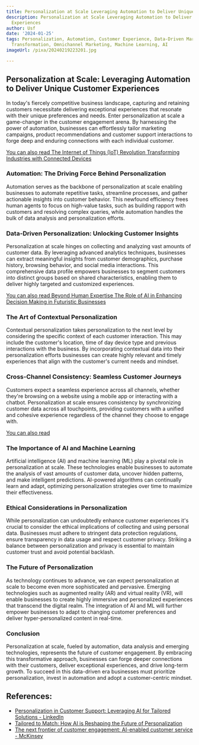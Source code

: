 ```yaml
---
title: Personalization at Scale Leveraging Automation to Deliver Unique Customer Experiences
description: Personalization at Scale Leveraging Automation to Deliver Unique Customer
  Experiences
author: Usf
date: '2024-01-25'
tags: Personalization, Automation, Customer Experience, Data-Driven Marketing, Digital
  Transformation, Omnichannel Marketing, Machine Learning, AI
imageUrl: /pixa/20240219223201.jpg

---
```

## Personalization at Scale: Leveraging Automation to Deliver Unique Customer Experiences

In  today's fiercely competitive business landscape, capturing and retaining customers necessitate delivering exceptional experiences that resonate with their unique preferences and needs. Enter personalization at scale a game-changer in the customer engagement arena. By  harnessing the power of automation, businesses can effortlessly tailor marketing  campaigns, product recommendations and customer support interactions to forge deep and  enduring connections with each individual customer.

[You  can also read The Internet of  Things (IoT) Revolution Transforming Industries with Connected Devices](The%20Internet%20of%20Things%20%28IoT%29%20Revolution%20Transforming%20Industries%20with%20Connected%20Devices)


### Automation:  The Driving Force Behind Personalization

Automation serves  as the backbone of personalization at scale enabling businesses to  automate repetitive tasks, streamline processes, and gather actionable insights into customer  behavior. This newfound efficiency frees human agents to focus  on high-value tasks, such as building rapport with customers and resolving complex queries, while automation handles the bulk of data analysis and personalization efforts.

### Data-Driven Personalization: Unlocking Customer Insights

Personalization at scale hinges on  collecting  and analyzing vast amounts of customer data. By leveraging advanced analytics techniques, businesses can extract meaningful insights from customer demographics,  purchase history, browsing behavior, and social media interactions. This comprehensive data profile empowers businesses to segment customers into distinct groups based  on  shared characteristics, enabling them to  deliver highly targeted and customized experiences.

[You can also read Beyond Human Expertise The Role of AI in Enhancing Decision Making in Futuristic Businesses](Beyond%20Human%20Expertise%20The%20Role%20of%20AI%20in%20Enhancing%20Decision%20Making%20in%20Futuristic%20Businesses)


### The Art of Contextual Personalization

Contextual personalization takes personalization to the next level by considering the specific context of each customer interaction. This may include the customer's location, time  of day device type and previous interactions with the business.  By incorporating contextual data into their personalization efforts businesses can  create highly relevant and  timely experiences that align with the customer's current needs and mindset.

### Cross-Channel  Consistency: Seamless Customer Journeys

Customers expect a  seamless experience across all channels, whether they're browsing on a website using a  mobile app or interacting  with  a chatbot. Personalization at scale  ensures consistency by synchronizing customer data across all  touchpoints, providing customers with a  unified and  cohesive experience regardless of the channel they choose to engage with.

[You can also read ]()


### The Importance of AI and Machine  Learning

Artificial intelligence (AI) and machine learning (ML) play a pivotal role in personalization at scale. These technologies enable businesses to automate the  analysis of vast amounts of customer data,  uncover hidden  patterns,  and make intelligent predictions. AI-powered algorithms can continually learn and adapt, optimizing personalization strategies over time  to maximize their effectiveness.

### Ethical  Considerations in Personalization

While personalization can undoubtedly enhance customer experiences  it's crucial to consider the ethical implications  of collecting and using personal data. Businesses must adhere to stringent data protection regulations, ensure  transparency  in data usage and  respect customer  privacy. Striking a balance between personalization and privacy is essential to maintain customer trust and avoid potential backlash.

### The Future of Personalization

As  technology continues  to advance, we can expect personalization at scale  to become even more  sophisticated and pervasive. Emerging  technologies such as  augmented reality (AR) and virtual reality (VR), will enable businesses to create highly immersive and personalized experiences that transcend  the digital realm. The integration of AI and ML will further empower businesses  to adapt to changing customer preferences and deliver hyper-personalized content in real-time.

### Conclusion

Personalization at  scale, fueled by automation, data analysis and emerging technologies, represents the  future of customer  engagement. By embracing this transformative  approach, businesses  can forge deeper connections  with their customers, deliver exceptional experiences, and drive long-term growth. To succeed in this data-driven era businesses must prioritize  personalization, invest in automation and adopt a customer-centric mindset.

## References:
- [Personalization in Customer Support: Leveraging AI for Tailored Solutions - LinkedIn](https://www.linkedin.com/pulse/personalization-customer-support-leveraging-ai-baqar-a-naqvi-fweje)
- [Tailored to Match: How AI is Reshaping the Future of Personalization](https://www.grocerydoppio.com/articles/tailored-to-match-how-ai-is-reshaping-the-future-of-personalization)
- [The next frontier of customer engagement: AI-enabled customer service - McKinsey](https://www.mckinsey.com/capabilities/operations/our-insights/the-next-frontier-of-customer-engagement-ai-enabled-customer-service)
